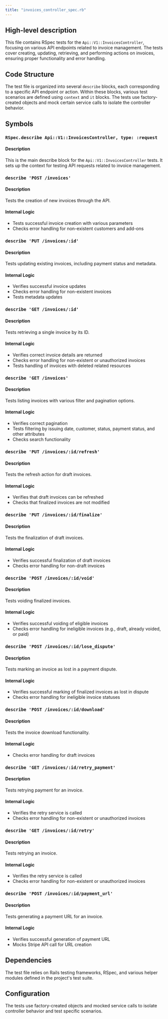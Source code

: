 ```yaml
---
title: "invoices_controller_spec.rb"
---
```


## High-level description
This file contains RSpec tests for the `Api::V1::InvoicesController`, focusing on various API endpoints related to invoice management. The tests cover creating, updating, retrieving, and performing actions on invoices, ensuring proper functionality and error handling.

## Code Structure
The test file is organized into several `describe` blocks, each corresponding to a specific API endpoint or action. Within these blocks, various test scenarios are defined using `context` and `it` blocks. The tests use factory-created objects and mock certain service calls to isolate the controller behavior.

## Symbols

### `RSpec.describe Api::V1::InvoicesController, type: :request`
#### Description
This is the main describe block for the `Api::V1::InvoicesController` tests. It sets up the context for testing API requests related to invoice management.

### `describe 'POST /invoices'`
#### Description
Tests the creation of new invoices through the API.

#### Internal Logic
- Tests successful invoice creation with various parameters
- Checks error handling for non-existent customers and add-ons

### `describe 'PUT /invoices/:id'`
#### Description
Tests updating existing invoices, including payment status and metadata.

#### Internal Logic
- Verifies successful invoice updates
- Checks error handling for non-existent invoices
- Tests metadata updates

### `describe 'GET /invoices/:id'`
#### Description
Tests retrieving a single invoice by its ID.

#### Internal Logic
- Verifies correct invoice details are returned
- Checks error handling for non-existent or unauthorized invoices
- Tests handling of invoices with deleted related resources

### `describe 'GET /invoices'`
#### Description
Tests listing invoices with various filter and pagination options.

#### Internal Logic
- Verifies correct pagination
- Tests filtering by issuing date, customer, status, payment status, and other attributes
- Checks search functionality

### `describe 'PUT /invoices/:id/refresh'`
#### Description
Tests the refresh action for draft invoices.

#### Internal Logic
- Verifies that draft invoices can be refreshed
- Checks that finalized invoices are not modified

### `describe 'PUT /invoices/:id/finalize'`
#### Description
Tests the finalization of draft invoices.

#### Internal Logic
- Verifies successful finalization of draft invoices
- Checks error handling for non-draft invoices

### `describe 'POST /invoices/:id/void'`
#### Description
Tests voiding finalized invoices.

#### Internal Logic
- Verifies successful voiding of eligible invoices
- Checks error handling for ineligible invoices (e.g., draft, already voided, or paid)

### `describe 'POST /invoices/:id/lose_dispute'`
#### Description
Tests marking an invoice as lost in a payment dispute.

#### Internal Logic
- Verifies successful marking of finalized invoices as lost in dispute
- Checks error handling for ineligible invoice statuses

### `describe 'POST /invoices/:id/download'`
#### Description
Tests the invoice download functionality.

#### Internal Logic
- Checks error handling for draft invoices

### `describe 'GET /invoices/:id/retry_payment'`
#### Description
Tests retrying payment for an invoice.

#### Internal Logic
- Verifies the retry service is called
- Checks error handling for non-existent or unauthorized invoices

### `describe 'GET /invoices/:id/retry'`
#### Description
Tests retrying an invoice.

#### Internal Logic
- Verifies the retry service is called
- Checks error handling for non-existent or unauthorized invoices

### `describe 'POST /invoices/:id/payment_url'`
#### Description
Tests generating a payment URL for an invoice.

#### Internal Logic
- Verifies successful generation of payment URL
- Mocks Stripe API call for URL creation

## Dependencies
The test file relies on Rails testing frameworks, RSpec, and various helper modules defined in the project's test suite.

## Configuration
The tests use factory-created objects and mocked service calls to isolate controller behavior and test specific scenarios.